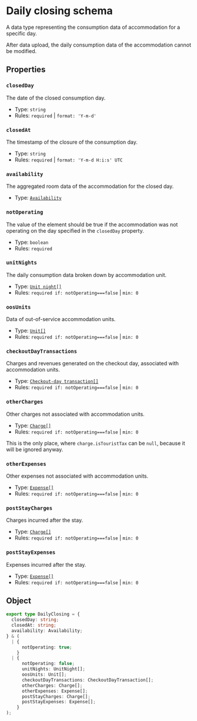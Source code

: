 
# Daily closing schema
A data type representing the consumption data of accommodation for a specific day.

After data upload, the daily consumption data of the accommodation cannot be modified.

## Properties
### `closedDay`
The date of the closed consumption day.
- Type: `string`
- Rules: `required` | `format: 'Y-m-d'`

### `closedAt`
The timestamp of the closure of the consumption day.
- Type: `string`
- Rules: `required` | `format: 'Y-m-d H:i:s' UTC`

### `availability`
The aggregated room data of the accommodation for the closed day.
- Type: [`Availability`](/schema-ntak/segments/availability)

### `notOperating`
The value of the element should be true if the accommodation was not operating on the day specified in the `closedDay` property.
- Type: `boolean`
- Rules: `required`

### `unitNights`
The daily consumption data broken down by accommodation unit.
- Type: [`Unit night[]`](/schema-ntak/segments/unit-night)
- Rules: `required if: notOperating===false` | `min: 0`

### `oosUnits`
Data of out-of-service accommodation units.
- Type: [`Unit[]`](/schema-ntak/segments/unit)
- Rules: `required if: notOperating===false` | `min: 0`

### `checkoutDayTransactions`
Charges and revenues generated on the checkout day, associated with accommodation units.
- Type: [`Checkout-day transaction[]`](/schema-ntak/segments/checkout-day-transaction)
- Rules: `required if: notOperating===false` | `min: 0`

### `otherCharges`
Other charges not associated with accommodation units.
- Type: [`Charge[]`](/schema-ntak/segments/charge)
- Rules: `required if: notOperating===false` | `min: 0`

<Callout type="info">This is the only place, where `charge.isTouristTax` can be `null`, because it will be ignored anyway.</Callout>

### `otherExpenses`
Other expenses not associated with accommodation units.
- Type: [`Expense[]`](/schema-ntak/segments/expense)
- Rules: `required if: notOperating===false` | `min: 0`

### `postStayCharges`
Charges incurred after the stay.
- Type: [`Charge[]`](/schema-ntak/segments/charge)
- Rules: `required if: notOperating===false` | `min: 0`

### `postStayExpenses`
Expenses incurred after the stay.
- Type: [`Expense[]`](/schema-ntak/segments/expense)
- Rules: `required if: notOperating===false` | `min: 0`

## Object
```ts
export type DailyClosing = {
  closedDay: string;
  closedAt: string;
  availability: Availability;
} & (
  | {
      notOperating: true;
    }
  | {
      notOperating: false;
      unitNights: UnitNight[];
      oosUnits: Unit[];
      checkoutDayTransactions: CheckoutDayTransaction[];
      otherCharges: Charge[];
      otherExpenses: Expense[];
      postStayCharges: Charge[];
      postStayExpenses: Expense[];
    }
);
```
